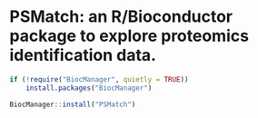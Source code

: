 # PSMatch: an R/Bioconductor package to explore proteomics identification data.


```r
if (!require("BiocManager", quietly = TRUE))
    install.packages("BiocManager")

BiocManager::install("PSMatch")
```
